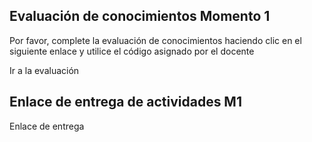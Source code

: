 
## Evaluación de conocimientos Momento 1

Por favor, complete la evaluación de conocimientos haciendo clic en el siguiente enlace y utilice el código asignado por el docente

<Link href="https://quizizz.com/join" target="_blank"> Ir a la evaluación </Link>

## Enlace de entrega de actividades M1


<Link href="https://docs.google.com/spreadsheets/d/1EdDS_pO9gJ8mk3uDUL2bTncRh3dgwA-mOg7IBZ9qBvY/edit?usp=sharing" target="_blank"> Enlace de entrega </Link>
